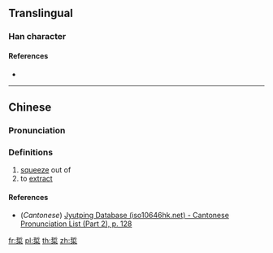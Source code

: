 {{character info/new}}
==Translingual==

===Han character===
{{Han char|rn=75|rad=木|as=07|sn=11|four=52904|canj=QLD|ids=⿱折木}}

====References====
* {{Han ref|kx=0528.150|dkj=14835|dj=0917.040|hdz=21210.010|uh=688A|ud=26762|bh=D5D4|bd=54740}}

----

==Chinese==
{{zh-forms}}

===Pronunciation===
{{zh-pron
|m=dì
|c=dai3
|mc=
|oc=
|ma=
|cat=v
}}

===Definitions===
{{zh-hanzi}}

# [[squeeze]] out of
# to [[extract]]

====References====
* (''Cantonese'') [http://www.iso10646hk.net/jp/document/download.jsp Jyutping Database (iso10646hk.net) - Cantonese Pronunciation List (Part 2), p. 128]

[[fr:梊]]
[[pl:梊]]
[[th:梊]]
[[zh:梊]]